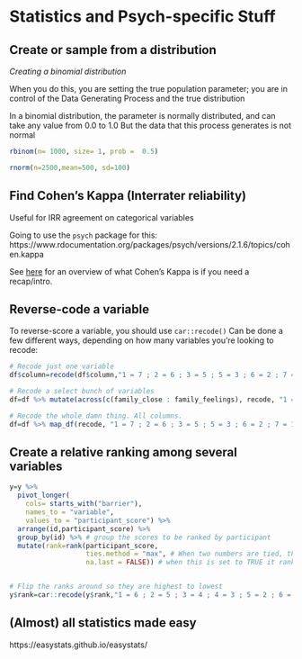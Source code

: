 # Statistics and Psych-specific Stuff


## Create or sample from a distribution

*Creating a binomial distribution*

When you do this, you are setting the true population parameter; you are in control of the Data Generating Process and the true distribution

In a binomial distribution, the parameter is normally distributed, and can take any value from 0.0 to 1.0
But the data that this process generates is not normal
```r
rbinom(n= 1000, size= 1, prob =  0.5)

rnorm(n=2500,mean=500, sd=100)
```


## Find Cohen's Kappa (Interrater reliability)

Useful for IRR agreement on categorical variables

Going to use the `psych` package for this:
https://www.rdocumentation.org/packages/psych/versions/2.1.6/topics/cohen.kappa

See [here](https://www.statisticshowto.com/cohens-kappa-statistic/) for an overview of what Cohen's Kappa is if you need a recap/intro.



## Reverse-code a variable

To reverse-score a variable, you should use `car::recode()`
Can be done a few different ways, depending on how many variables you're looking to recode:

```r

# Recode just one variable
df$column=recode(df$column,"1 = 7 ; 2 = 6 ; 3 = 5 ; 5 = 3 ; 6 = 2 ; 7 = 1")

# Recode a select bunch of variables
df=df %>% mutate(across(c(family_close : family_feelings), recode, "1 = 7 ; 2 = 6 ; 3 = 5 ; 5 = 3 ; 6 = 2 ; 7 = 1"))

# Recode the whole damn thing. All columns.
df=df %>% map_df(recode, "1 = 7 ; 2 = 6 ; 3 = 5 ; 5 = 3 ; 6 = 2 ; 7 = 1")
```


## Create a relative ranking among several variables

```r
y=y %>% 
  pivot_longer(
    cols= starts_with("barrier"),
    names_to = "variable",
    values_to = "participant_score") %>% 
  arrange(id,participant_score) %>% 
  group_by(id) %>% # group the scores to be ranked by participant
  mutate(rank=rank(participant_score, 
                   ties.method = "max", # When two numbers are tied, they both get the higher number (e.g., 1,2,3,3)
                   na.last = FALSE)) # when this is set to TRUE it ranks NA's highest in the rank order


# Flip the ranks around so they are highest to lowest
y$rank=car::recode(y$rank,"1 = 6 ; 2 = 5 ; 3 = 4 ; 4 = 3 ; 5 = 2 ; 6 = 1")
```



## (Almost) all statistics made easy

https://easystats.github.io/easystats/



